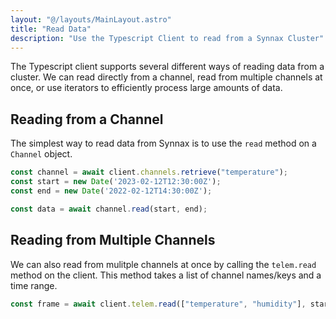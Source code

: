 ```yaml
---
layout: "@/layouts/MainLayout.astro"
title: "Read Data"
description: "Use the Typescript Client to read from a Synnax Cluster"
---
```


The Typescript client supports several different ways of reading data from a cluster. We
can read directly from a channel, read from multiple channels at once, or use iterators 
to efficiently process large amounts of data.

## Reading from a Channel

The simplest way to read data from Synnax is to use the `read` method on a `Channel` object.

```typescript
const channel = await client.channels.retrieve("temperature");
const start = new Date('2023-02-12T12:30:00Z');
const end = new Date('2022-02-12T14:30:00Z');

const data = await channel.read(start, end);
```

## Reading from Multiple Channels

We can also read from mulitple channels at once by calling the `telem.read` method on
the client. This method takes a list of channel names/keys and a time range.

```typescript
const frame = await client.telem.read(["temperature", "humidity"], start, end);
```
